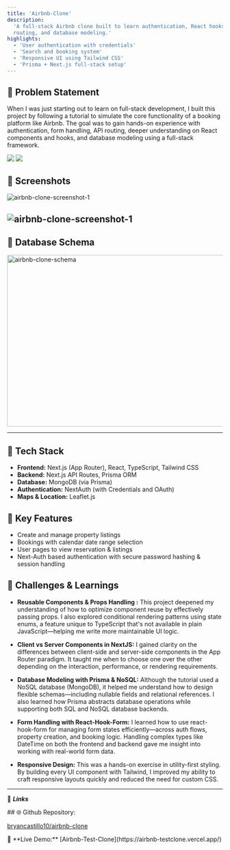 ```yaml
---
title: 'Airbnb-Clone'
description:
  'A full-stack Airbnb clone built to learn authentication, React hooks, API
  routing, and database modeling.'
highlights:
  - 'User authentication with credentials'
  - 'Search and booking system'
  - 'Responsive UI using Tailwind CSS'
  - 'Prisma + Next.js full-stack setup'
---
```


## 🧠 Problem Statement

When I was just starting out to learn on full-stack development, I built this
project by following a tutorial to simulate the core functionality of a booking
platform like Airbnb. The goal was to gain hands-on experience with
authentication, form handling, API routing, deeper understanding on React
components and hooks, and database modeling using a full-stack framework.

<div className="flex justify-center md:justify-start gap-3 py-4">
  <img src="https://img.shields.io/badge/Airbnb_Clone-%23fff8f1?style=plastic&logo=airbnb&logoColor=%23FF5A5F" />
  <img src="https://img.shields.io/badge/NextJS-%23fff8f1?style=plastic&logo=nextdotjs&logoColor=%23000000" />
</div>

## 📸 Screenshots

<img
  src="https://pub-681d5a9876454e009250ee13832c296b.r2.dev/airbnb_clone_screenshot_1.png"
  alt="airbnb-clone-screenshot-1"
/>

<img
  src="https://pub-681d5a9876454e009250ee13832c296b.r2.dev/airbnb_clone_screenshot_2.png"
  alt="airbnb-clone-screenshot-1"
/>
<br />
---

## 📅 Database Schema

<img
  src="https://pub-681d5a9876454e009250ee13832c296b.r2.dev/airbnb_clone_schema.png"
  className="bg-black"
  alt="airbnb-clone-schema"
  width="700"
  height="400"
/>

---

## 🔧 Tech Stack

- **Frontend:** Next.js (App Router), React, TypeScript, Tailwind CSS
- **Backend:** Next.js API Routes, Prisma ORM
- **Database:** MongoDB (via Prisma)
- **Authentication:** NextAuth (with Credentials and OAuth)
- **Maps & Location:** Leaflet.js

## 🚀 Key Features

- Create and manage property listings
- Bookings with calendar date range selection
- User pages to view reservation & listings
- Next-Auth based authentication with secure password hashing & session handling

## 🧩 Challenges & Learnings

- **Reusable Components & Props Handling :** This project deepened my
  understanding of how to optimize component reuse by effectively passing props.
  I also explored conditional rendering patterns using state enums, a feature
  unique to TypeScript that's not available in plain JavaScript—helping me write
  more maintainable UI logic.

- **Client vs Server Components in NextJS:** I gained clarity on the differences
  between client-side and server-side components in the App Router paradigm. It
  taught me when to choose one over the other depending on the interaction,
  performance, or rendering requirements.

- **Database Modeling with Prisma & NoSQL:** Although the tutorial used a NoSQL
  database (MongoDB), it helped me understand how to design flexible
  schemas—including nullable fields and relational references. I also learned
  how Prisma abstracts database operations while supporting both SQL and NoSQL
  database backends.

- **Form Handling with React-Hook-Form:** I learned how to use react-hook-form
  for managing form states efficiently—across auth flows, property creation, and
  booking logic. Handling complex types like DateTime on both the frontend and
  backend gave me insight into working with real-world form data.

- **Responsive Design:** This was a hands-on exercise in utility-first styling.
  By building every UI component with Tailwind, I improved my ability to craft
  responsive layouts quickly and reduced the need for custom CSS.

---

🔗 **_Links_**

<div className='flex items-center gap-2'>
## 🌐 Github Repository:

[bryancastillo10/airbnb-clone](https://github.com/bryancastillo10/airbnb-clone)

</div>
<div className='flex items-center gap-2'>
🎥 **Live Demo:** [Airbnb-Test-Clone](https://airbnb-testclone.vercel.app/)
</div>

